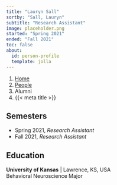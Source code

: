 ```yaml
---
title: "Lauryn Sall"
sortby: "Sall, Lauryn"
subtitle: "Research Assistant"
image: placeholder.png
started: "Spring 2021"
ended: "Fall 2021"
toc: false
about:
  id: person-profile
  template: jolla
---
```


```{=html}
<nav aria-label="breadcrumb">
  <ol class="breadcrumb">
    <li class="breadcrumb-item"><a href="../../index.html">Home</a></li>
    <li class="breadcrumb-item"><a href="../../people.html">People</a></li>
    <li class="breadcrumb-item active">Alumni</li>
    <li class="breadcrumb-item active" aria-current="page">{{< meta title >}}</li>
  </ol>
</nav>
```

:::{#person-profile}
## Semesters
- Spring 2021, *Research Assistant*
- Fall 2021, *Research Assistant*

## Education

**University of Kansas** | Lawrence, KS, USA<br />
Behavioral Neuroscience Major
:::



